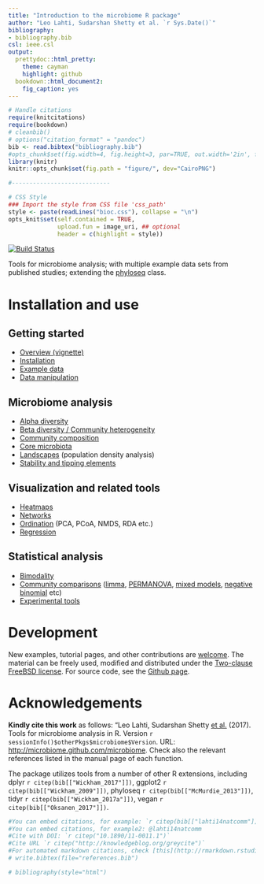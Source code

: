 ```yaml
---
title: "Introduction to the microbiome R package"
author: "Leo Lahti, Sudarshan Shetty et al. `r Sys.Date()`"
bibliography: 
- bibliography.bib
csl: ieee.csl
output: 
  prettydoc::html_pretty:
    theme: cayman
    highlight: github
  bookdown::html_document2:
    fig_caption: yes
---
```

<!--
  %\VignetteIndexEntry{microbiome tutorial}
  %\VignetteEngine{knitr::rmarkdown}
  %\usepackage[utf8]{inputenc}
  %\VignetteEncoding{UTF-8}
-->

```r
# Handle citations
require(knitcitations)
require(bookdown)
# cleanbib()
# options("citation_format" = "pandoc")
bib <- read.bibtex("bibliography.bib")
#opts_chunk$set(fig.width=4, fig.height=3, par=TRUE, out.width='2in', fig.pos='H')
library(knitr)
knitr::opts_chunk$set(fig.path = "figure/", dev="CairoPNG")

#----------------------------

# CSS Style
### Import the style from CSS file 'css_path' 
style <- paste(readLines("bioc.css"), collapse = "\n")
opts_knit$set(self.contained = TRUE,
              upload.fun = image_uri, ## optional
              header = c(highlight = style))
```


[![Build Status](https://api.travis-ci.org/microbiome/microbiome.png)](https://travis-ci.org/microbiome/microbiome)  

Tools for microbiome analysis; with multiple example data sets from published studies; extending the [phyloseq](http://joey711.github.io/phyloseq/import-data) class.

# Installation and use


## Getting started

* [Overview (vignette)](https://github.com/microbiome/microbiome/blob/master/vignettes/vignette.md)
* [Installation](Template.html) 
* [Example data](Data.html)
* [Data manipulation](Preprocessing.html)


## Microbiome analysis

* [Alpha diversity](Diversity.html)
* [Beta diversity / Community heterogeneity](Betadiversity.html)
* [Community composition](Composition.html)
* [Core microbiota](Core.html)
* [Landscapes](Landscaping.html) (population density analysis)
* [Stability and tipping elements](Stability.html)


## Visualization and related tools

* [Heatmaps](Heatmap.html)
* [Networks](Networks.html)
* [Ordination](Ordination.html) (PCA, PCoA, NMDS, RDA etc.)
* [Regression](Regression.html)


## Statistical analysis

* [Bimodality](Bimodality.html)
* [Community comparisons](Comparisons.html) ([limma](limma.html), [PERMANOVA](PERMANOVA.html), [mixed models](Mixedmodels.html), [negative binomial](Negativebinomial.html)  etc)
* [Experimental tools](Experimental.html)


# Development

New examples, tutorial pages, and other contributions are [welcome](Contributing.html). The material can be freely used, modified and distributed under the [Two-clause FreeBSD license](http://en.wikipedia.org/wiki/BSD\_licenses). For source code, see the [Github page](https://github.com/microbiome/microbiome/).

# Acknowledgements

**Kindly cite this work** as follows: "Leo Lahti, Sudarshan Shetty [et al.](https://github.com/microbiome/microbiome/graphs/contributors) (2017). Tools for microbiome analysis in R. Version `r sessionInfo()$otherPkgs$microbiome$Version`. URL: [http://microbiome.github.com/microbiome](http://microbiome.github.com/microbiome). Check also the relevant references listed in the manual page of each function. 

The package utilizes tools from a number of other R extensions, including dplyr `r citep(bib[["Wickham_2017"]])`, ggplot2 `r citep(bib[["Wickham_2009"]])`, phyloseq `r citep(bib[["McMurdie_2013"]])`, tidyr `r citep(bib[["Wickham_2017a"]])`, vegan `r citep(bib[["Oksanen_2017"]])`.


```r
#You can embed citations, for example: `r citep(bib[["lahti14natcomm"]])`
#You can embed citations, for example2: @lahti14natcomm
#Cite with DOI: `r citep("10.1890/11-0011.1")`
#Cite URL `r citep("http://knowledgeblog.org/greycite")`
#For automated markdown citations, check [this](http://rmarkdown.rstudio.com/authoring_bibliographies_and_citations.html), [this](https://github.com/cboettig/knitcitations), and [this](http://www.carlboettiger.info/2012/03/24/citations-in-markdown-using-knitr.html). 
# write.bibtex(file="references.bib")
```

```r
# bibliography(style="html")
```


